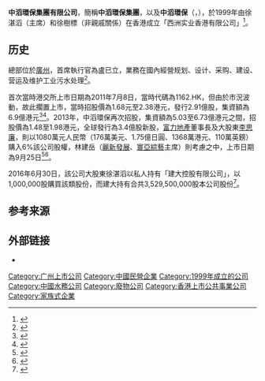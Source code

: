 '''中滔環保集團有限公司'''，簡稱'''中滔環保集團'''，以及'''中滔環保'''（'''{{lang-en|CT ENVIRONMENTAL GROUP LIMITED}}'''，{{hkex|1363}}），於1999年由徐湛滔（主席）和徐樹標（非親戚關係）在香港成立「西洲实业香港有限公司」<ref>{{Cite web|title=中滔環保集團有限公司大事記|url=http://www.chongto.com/?page_id=37|accessdate=2013-09-21|publisher=中滔环保集团有限公司|archive-url=https://web.archive.org/web/20130925122751/http://www.chongto.com/?page_id=37|archive-date=2013-09-25|dead-url=no}}</ref>。

==历史==
總部位於[[广州市|廣州]]，首席執行官為盧已立，業務在國內經營规划、设计、采购、建设、营运及维护工业污水处理<ref>{{Cite web|title=中滔環保集團有限公司簡介|url=http://www.chongto.com/?page_id=2|accessdate=2013-09-21|publisher=中滔环保集团有限公司|archive-url=https://web.archive.org/web/20130925122755/http://www.chongto.com/?page_id=2|archive-date=2013-09-25|dead-url=no}}</ref>。

首次當時港交所上市日期為2011年7月8日，當時代碼為1162.HK，但由於市況波動，故此擱置上市，當時招股價為1.68元至2.38港元，發行2.91億股，集資額為6.9億港元<ref>{{Cite web|title=新股中滔環保擱置上市|url=http://www.881903.com/Page/ZH-TW/newsdetail.aspx?ItemId=379292&csid=261_368|access-date=2022-02-21|date=2011-07-04|publisher=881903.com 商業電台|archive-url=https://web.archive.org/web/20130925150906/http://www.881903.com/Page/ZH-TW/newsdetail.aspx?ItemId=379292&csid=261_368|archive-date=2013-09-25}}</ref><ref>{{Cite web|title=中滔環保因市況波動擱置上市計劃|url=http://finance.sina.com/bg/chinamkt/sinacn/20110703/1901311306.html|access-date=2022-02-21|date=2011-07-03|publisher=新浪網-北美|archive-url=https://web.archive.org/web/20130925092133/http://finance.sina.com/bg/chinamkt/sinacn/20110703/1901311306.html|archive-date=2013-09-25}}</ref>。2013年，中滔環保再次招股，集資額為5.03至6.73億港元之間，招股價為1.48至1.98港元，全球發行為3.4億股新股，[[富力地產|富力地產]]董事長及大股東[[李思廉|李思廉]]，則以1080萬元人民幣（176萬美元、1.75億日圓、1368萬港元、110萬英鎊）購入6%該公司股權，林建岳（[[麗新發展|麗新發展]]、[[寰亞傳媒集團|寰亞綜藝]]主席）則考慮之中，上市日期為9月25日<ref>{{Cite web|title=李思廉擬增持中滔環保|url=http://paper.wenweipo.com/2013/09/12/FI1309120007.htm|access-date=2022-02-21|date=2013-09-12|publisher=香港文匯報|archive-url=https://web.archive.org/web/20130917043657/http://paper.wenweipo.com/2013/09/12/FI1309120007.htm|archive-date=2013-09-17|dead-url=no}}</ref><ref>{{Cite web|title=中滔環保集團有限公司招股資料|url=http://www.hkexnews.hk/listedco/listconews/SEHK/2013/0912/LTN20130912050_C.pdf|accessdate=2013-09-21|publisher=HKEXnews|archive-url=https://web.archive.org/web/20130925142859/http://www.hkexnews.hk/listedco/listconews/SEHK/2013/0912/LTN20130912050_C.pdf|archive-date=2013-09-25|dead-url=no}}</ref>。

2016年6月30日，該公司大股東徐湛滔以私人持有「建大控股有限公司」，以1,000,000股購買該類股份，而建大持有合共3,529,500,000股本公司股份<ref>{{Cite web|title=控股股東購買股份公告|url=http://www.hkexnews.hk/listedco/listconews/sehk/2016/0703/LTN20160703066_C.pdf|accessdate=2016-07-04|publisher=HKEXnews|archive-url=https://web.archive.org/web/20160804002358/http://www.hkexnews.hk/listedco/listconews/sehk/2016/0703/LTN20160703066_C.pdf|archive-date=2016-08-04|dead-url=no}}</ref>。

==参考来源==
{{reflist}}

==外部链接==
*{{Official website|http://www.chongto.com}}{{Wayback|url=http://www.chongto.com/|date=20130925122919}}

[[Category:广州上市公司|Category:广州上市公司]]
[[Category:中國民營企業|Category:中國民營企業]]
[[Category:1999年成立的公司|Category:1999年成立的公司]]
[[Category:中國水務公司|Category:中國水務公司]]
[[Category:廢物公司|Category:廢物公司]]
[[Category:香港上市公共事業公司|Category:香港上市公共事業公司]]
[[Category:家族式企業|Category:家族式企業]]